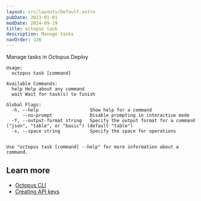 ```yaml
---
layout: src/layouts/Default.astro
pubDate: 2023-01-01
modDate: 2024-09-19
title: octopus task
description: Manage tasks
navOrder: 126
---
```


Manage tasks in Octopus Deploy

```
Usage:
  octopus task [command]

Available Commands:
  help Help about any command
  wait Wait for task(s) to finish

Global Flags:
  -h, --help                   Show help for a command
      --no-prompt              Disable prompting in interactive mode
  -f, --output-format string   Specify the output format for a command ("json", "table", or "basic") (default "table")
  -s, --space string           Specify the space for operations


Use "octopus task [command] --help" for more information about a command.
```

## Learn more

- [Octopus CLI](/docs/octopus-rest-api/cli)
- [Creating API keys](/docs/octopus-rest-api/how-to-create-an-api-key)